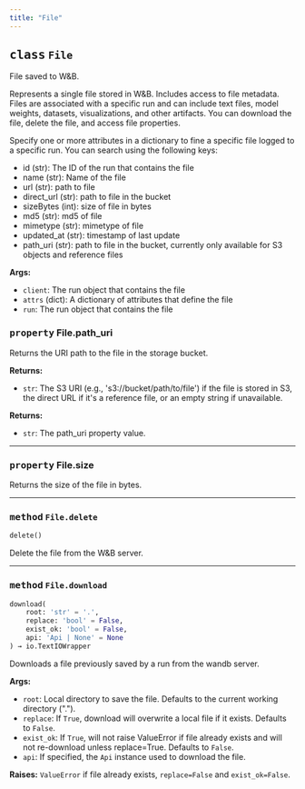 ```yaml
---
title: "File"
---
```









## <kbd>class</kbd> `File`
File saved to W&B. 

Represents a single file stored in W&B. Includes access to file metadata. Files are associated with a specific run and can include text files, model weights, datasets, visualizations, and other artifacts. You can download the file, delete the file, and access file properties. 

Specify one or more attributes in a dictionary to fine a specific file logged to a specific run. You can search using the following keys: 


- id (str): The ID of the run that contains the file 
- name (str): Name of the file 
- url (str): path to file 
- direct_url (str): path to file in the bucket 
- sizeBytes (int): size of file in bytes 
- md5 (str): md5 of file 
- mimetype (str): mimetype of file 
- updated_at (str): timestamp of last update 
- path_uri (str): path to file in the bucket, currently only available for S3 objects and reference files 



**Args:**
 
 - `client`:  The run object that contains the file 
 - `attrs` (dict):  A dictionary of attributes that define the file 
 - `run`:  The run object that contains the file 


### <kbd>property</kbd> File.path_uri

Returns the URI path to the file in the storage bucket. 



**Returns:**
 
 - `str`:  The S3 URI (e.g., 's3://bucket/path/to/file') if the file is stored in S3,  the direct URL if it's a reference file, or an empty string if unavailable. 



**Returns:**
 - `str`: The path_uri property value.
---

### <kbd>property</kbd> File.size

Returns the size of the file in bytes. 



---

### <kbd>method</kbd> `File.delete`

```python
delete()
```

Delete the file from the W&B server. 

---

### <kbd>method</kbd> `File.download`

```python
download(
    root: 'str' = '.',
    replace: 'bool' = False,
    exist_ok: 'bool' = False,
    api: 'Api | None' = None
) → io.TextIOWrapper
```

Downloads a file previously saved by a run from the wandb server. 



**Args:**
 
 - `root`:  Local directory to save the file. Defaults to the  current working directory ("."). 
 - `replace`:  If `True`, download will overwrite a local file  if it exists. Defaults to `False`. 
 - `exist_ok`:  If `True`, will not raise ValueError if file already  exists and will not re-download unless replace=True.  Defaults to `False`. 
 - `api`:  If specified, the `Api` instance used to download the file. 



**Raises:**
 `ValueError` if file already exists, `replace=False` and `exist_ok=False`. 

